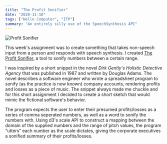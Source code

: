 ```yaml
---
title: "The Profit Sonifier"
date: "2020-11-10"
tags: ["Hello Computer", "ITP"]
summary: "An entirely silly use of the SpeechSynthesis API"
---
```


![Profit Sonifier](/profitsonify.png)

This week's assignment was to create something that takes non-speech input from a person and responds with speech synthesis. I created [The Profit Sonifier](https://likeable-jelly-calculator.glitch.me/), a tool to sonify numbers between a certain range.

I was inspired by a short snippet in the novel _Dirk Gently's Holistic Detective Agency_ that was published in 1987 and written by Douglas Adams. The novel describes a software engineer who wrote a spreadsheet program to sonify (as the practice is now known) company accounts, rendering profits and losses as a piece of music. The snippet always made me chuckle and for this short assignment I decided to create a short sketch that would mimic the fictional software's behavior.

The program expects the user to enter their presumed profits/losses as a series of comma seperated numbers, as well as a word to sonify the numbers with. Using d3's scale API to construct a mapping between the domain of the supplied numbers and the range of pitch values, the program “utters” each number as the scale dictates, giving the corporate executives a sonified summary of their profits/losses.
